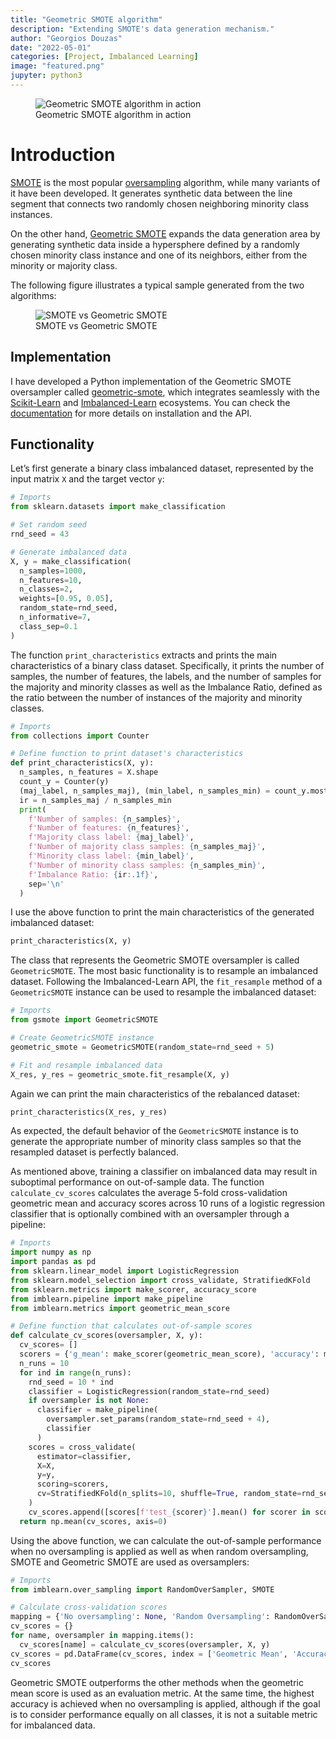 ```yaml
---
title: "Geometric SMOTE algorithm"
description: "Extending SMOTE's data generation mechanism."
author: "Georgios Douzas"
date: "2022-05-01"
categories: [Project, Imbalanced Learning]
image: "featured.png"
jupyter: python3
---
```


![Geometric SMOTE algorithm in action](featured.png)

# Introduction

[SMOTE](https://arxiv.org/pdf/1106.1813.pdf) is the most popular
[oversampling](https://en.wikipedia.org/wiki/Oversampling_and_undersampling_in_data_analysis) algorithm, while many variants of it
have been developed. It generates synthetic data between the line segment that connects two randomly chosen neighboring minority
class instances.

On the other hand, [Geometric SMOTE](https://www.sciencedirect.com/science/article/abs/pii/S0020025519305353) expands the data
generation area by generating synthetic data inside a hypersphere defined by a randomly chosen minority class instance and one of
its neighbors, either from the minority or majority class.

The following figure illustrates a typical sample generated from the two algorithms:

![SMOTE vs Geometric SMOTE](smote_vs_gsmote.png)

## Implementation

I have developed a Python implementation of the Geometric SMOTE oversampler called
[geometric-smote](https://github.com/georgedouzas/geometric-smote), which integrates seamlessly with the
[Scikit-Learn](https://scikit-learn.org/stable/) and [Imbalanced-Learn](https://imbalanced-learn.org/stable/) ecosystems. You can
check the [documentation](https://geometric-smote.readthedocs.io/en/latest/?badge=latest) for more details on installation and the
API.

## Functionality

Let's first generate a binary class imbalanced dataset, represented by the input matrix `X` and the target vector `y`: 

```python
# Imports
from sklearn.datasets import make_classification

# Set random seed
rnd_seed = 43

# Generate imbalanced data
X, y = make_classification(
  n_samples=1000,
  n_features=10,
  n_classes=2,
  weights=[0.95, 0.05],
  random_state=rnd_seed,
  n_informative=7,
  class_sep=0.1
)
```

The function `print_characteristics` extracts and prints the main characteristics of a binary class dataset. Specifically, it
prints the number of samples, the number of features, the labels, and the number of samples for the majority and minority classes
as well as the Imbalance Ratio, defined as the ratio between the number of instances of the majority and minority classes.

```python
# Imports
from collections import Counter

# Define function to print dataset's characteristics
def print_characteristics(X, y):
  n_samples, n_features = X.shape
  count_y = Counter(y)
  (maj_label, n_samples_maj), (min_label, n_samples_min) = count_y.most_common()
  ir = n_samples_maj / n_samples_min
  print(
    f'Number of samples: {n_samples}',
    f'Number of features: {n_features}',
    f'Majority class label: {maj_label}',
    f'Number of majority class samples: {n_samples_maj}',
    f'Minority class label: {min_label}',
    f'Number of minority class samples: {n_samples_min}',
    f'Imbalance Ratio: {ir:.1f}',
    sep='\n'
  )
```

I use the above function to print the main characteristics of the generated imbalanced dataset:

```python
print_characteristics(X, y)
```

The class that represents the Geometric SMOTE oversampler is called `GeometricSMOTE`. The most basic functionality is to resample
an imbalanced dataset. Following the Imbalanced-Learn API, the `fit_resample` method of a `GeometricSMOTE` instance can be used to
resample the imbalanced dataset:

```python
# Imports
from gsmote import GeometricSMOTE

# Create GeometricSMOTE instance
geometric_smote = GeometricSMOTE(random_state=rnd_seed + 5)

# Fit and resample imbalanced data
X_res, y_res = geometric_smote.fit_resample(X, y)
```

Again we can print the main characteristics of the rebalanced dataset:

```python
print_characteristics(X_res, y_res)
```

As expected, the default behavior of the `GeometricSMOTE` instance is to generate the appropriate number of minority class
samples so that the resampled dataset is perfectly balanced.

As mentioned above, training a classifier on imbalanced data may result in suboptimal performance on out-of-sample data. The
function `calculate_cv_scores` calculates the average 5-fold cross-validation geometric mean and accuracy scores across 10 runs
of a logistic regression classifier that is optionally combined with an oversampler through a pipeline:

```python
# Imports
import numpy as np
import pandas as pd
from sklearn.linear_model import LogisticRegression
from sklearn.model_selection import cross_validate, StratifiedKFold
from sklearn.metrics import make_scorer, accuracy_score
from imblearn.pipeline import make_pipeline
from imblearn.metrics import geometric_mean_score

# Define function that calculates out-of-sample scores
def calculate_cv_scores(oversampler, X, y):
  cv_scores= []
  scorers = {'g_mean': make_scorer(geometric_mean_score), 'accuracy': make_scorer(accuracy_score)}
  n_runs = 10
  for ind in range(n_runs):
    rnd_seed = 10 * ind
    classifier = LogisticRegression(random_state=rnd_seed)
    if oversampler is not None:
      classifier = make_pipeline(
        oversampler.set_params(random_state=rnd_seed + 4),
        classifier
      )
    scores = cross_validate(
      estimator=classifier,
      X=X,
      y=y,
      scoring=scorers,
      cv=StratifiedKFold(n_splits=10, shuffle=True, random_state=rnd_seed + 6)
    )
    cv_scores.append([scores[f'test_{scorer}'].mean() for scorer in scorers])
  return np.mean(cv_scores, axis=0)
```

Using the above function, we can calculate the out-of-sample performance when no oversampling is applied as well as when random
oversampling, SMOTE and Geometric SMOTE are used as oversamplers:

```python
# Imports
from imblearn.over_sampling import RandomOverSampler, SMOTE

# Calculate cross-validation scores
mapping = {'No oversampling': None, 'Random Oversampling': RandomOverSampler(), 'SMOTE': SMOTE(), 'Geometric SMOTE': GeometricSMOTE()}
cv_scores = {}
for name, oversampler in mapping.items():
  cv_scores[name] = calculate_cv_scores(oversampler, X, y)
cv_scores = pd.DataFrame(cv_scores, index = ['Geometric Mean', 'Accuracy'])
cv_scores
```

Geometric SMOTE outperforms the other methods when the geometric mean score is used as an evaluation metric. At the same time, the
highest accuracy is achieved when no oversampling is applied, although if the goal is to consider performance equally on all
classes, it is not a suitable metric for imbalanced data.
